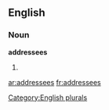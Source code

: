
==English==

===Noun===
'''addressees'''

# {{plural of|[[addressee]]}}

[[Category:English plurals]]

[[ar:addressees]]
[[fr:addressees]]